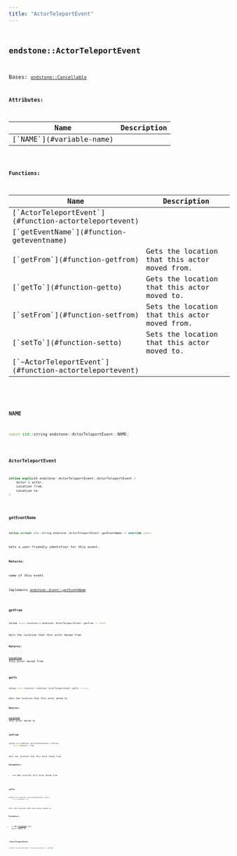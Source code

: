 ```yaml
---
title: "ActorTeleportEvent"
---
```


## <code className="doc-symbol doc-symbol-class"/> endstone::ActorTeleportEvent

Bases: [`endstone::Cancellable`](classendstone_1_1_cancellable.md)









**Attributes:**

<table>
<thead>
   <tr>
      <th>Name</th>
      <th>Description</th>
   </tr>
</thead>
<tbody>
<tr key="classendstone_1_1_actor_teleport_event_1a2f7ffbf56f181255a139b024ba509783">
    <td>[`NAME`](#variable-name)</td>
    <td></td>
</tr>
</tbody>
</table>






**Functions:**

<table>
<thead>
   <tr>
      <th>Name</th>
      <th>Description</th>
   </tr>
</thead>
<tbody>
<tr key="classendstone_1_1_actor_teleport_event_1a6c419a38acb7baf7091376bac7bb44d7">
    <td>[`ActorTeleportEvent`](#function-actorteleportevent)</td>
    <td></td>
</tr>
<tr key="classendstone_1_1_actor_teleport_event_1a60979e7b5222885d3b072c8dde7185d2">
    <td>[`getEventName`](#function-geteventname)</td>
    <td></td>
</tr>
<tr key="classendstone_1_1_actor_teleport_event_1a2d41334b6b7b8362cad60430d56febb2">
    <td>[`getFrom`](#function-getfrom)</td>
    <td>Gets the location that this actor moved from.</td>
</tr>
<tr key="classendstone_1_1_actor_teleport_event_1ab0bce5bf080702eb2808d46e7e1ab612">
    <td>[`getTo`](#function-getto)</td>
    <td>Gets the location that this actor moved to.</td>
</tr>
<tr key="classendstone_1_1_actor_teleport_event_1ac71b31960417257ca1b2abaf7fc3e5e2">
    <td>[`setFrom`](#function-setfrom)</td>
    <td>Sets the location that this actor moved from.</td>
</tr>
<tr key="classendstone_1_1_actor_teleport_event_1aeabc5788b424d23a598b057a05f767d0">
    <td>[`setTo`](#function-setto)</td>
    <td>Sets the location that this actor moved to.</td>
</tr>
<tr key="classendstone_1_1_actor_teleport_event_1a05d22c8898cc980d69767e36c70d2248">
    <td>[`~ActorTeleportEvent`](#function-actorteleportevent)</td>
    <td></td>
</tr>
</tbody>
</table>

### <code className="doc-symbol doc-symbol-variable"/> NAME

```cpp
const std::string endstone::ActorTeleportEvent::NAME;
```


### <code className="doc-symbol doc-symbol-function"/> ActorTeleportEvent

```cpp
inline explicit endstone::ActorTeleportEvent::ActorTeleportEvent (
    Actor & actor,
    Location from,
    Location to
) 
```


### <code className="doc-symbol doc-symbol-function"/> getEventName

```cpp
inline virtual std::string endstone::ActorTeleportEvent::getEventName () override const
```


Gets a user-friendly identifier for this event.




**Returns:**

name of this event 





        
Implements [*endstone::Event::getEventName*](classendstone_1_1_event.md#function-geteventname)

### <code className="doc-symbol doc-symbol-function"/> getFrom

```cpp
inline const Location & endstone::ActorTeleportEvent::getFrom () const
```

Gets the location that this actor moved from.



**Returns:**

[**Location**](classendstone_1_1_location.md) this actor moved from 





        
### <code className="doc-symbol doc-symbol-function"/> getTo

```cpp
inline const Location & endstone::ActorTeleportEvent::getTo () const
```

Gets the location that this actor moved to.



**Returns:**

[**Location**](classendstone_1_1_location.md) this actor moved to 





        
### <code className="doc-symbol doc-symbol-function"/> setFrom

```cpp
inline void endstone::ActorTeleportEvent::setFrom (
    const Location & from
) 
```

Sets the location that this actor moved from.



**Parameters:**


* `from` New location this actor moved from 




        
### <code className="doc-symbol doc-symbol-function"/> setTo

```cpp
inline void endstone::ActorTeleportEvent::setTo (
    const Location & to
) 
```

Sets the location that this actor moved to.



**Parameters:**


* `to` New [**Location**](classendstone_1_1_location.md) this actor moved to 




        
### <code className="doc-symbol doc-symbol-function"/> ~ActorTeleportEvent

```cpp
endstone::ActorTeleportEvent::~ActorTeleportEvent () override
```

